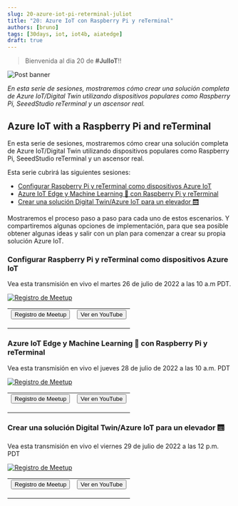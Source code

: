 ```yaml
---
slug: 20-azure-iot-pi-reterminal-juliot
title: "20: Azure IoT con Raspberry Pi y reTerminal"
authors: [bruno]
tags: [30days, iot, iot4b, aiatedge]
draft: true
---
```


<head>
  <meta name="twitter:url" content="https://julyot.dev/blog/20-azure-iot-pi-reterminal-juliot" />
  <meta name="twitter:title" content="Azure IoT con Raspberry Pi y reTerminal" />
  <meta name="twitter:description" content="Azure IoT con Raspberry Pi y reTerminal" />
  <meta name="twitter:image" content="https://julyot.dev/img/png/JulyOT-banner-20-azure-iot-pi-reterminal-juliot.png" />
  <meta name="twitter:card" content="summary_large_image" />
  <meta name="twitter:creator" content="@elbruno" />
  <meta name="twitter:site" content="@AzureAdvocates" />
  <link rel="canonical" href="https://julyot.dev/blog/20-azure-iot-pi-reterminal-juliot" />
</head>

> Bienvenida al dia 20 de **#JulIoT**!!

![Post banner](/img/png/JulyOT-banner-20-azure-iot-pi-reterminal-juliot.png)

_En esta serie de sesiones, mostraremos cómo crear una solución completa de Azure IoT/Digital Twin utilizando dispositivos populares como Raspberry Pi, SeeedStudio reTerminal y un ascensor real._

## Azure IoT with a Raspberry Pi and reTerminal

En esta serie de sesiones, mostraremos cómo crear una solución completa de Azure IoT/Digital Twin utilizando dispositivos populares como Raspberry Pi, SeeedStudio reTerminal y un ascensor real.

Esta serie cubrirá las siguientes sesiones:

- [Configurar Raspberry Pi y reTerminal como dispositivos Azure IoT](#configurar-raspberry-pi-y-reterminal-como-dispositivos-azure-iot)
- [Azure IoT Edge y Machine Learning 🧠 con Raspberry Pi y reTerminal](#azure-iot-edge-y-machine-learning-🧠-con-raspberry-pi-y-reterminal)
- [Crear una solución Digital Twin/Azure IoT para un elevador 🛗](#crear-una-solución-digital-twinazure-iot-para-un-elevador-🛗)

Mostraremos el proceso paso a paso para cada uno de estos escenarios. Y compartiremos algunas opciones de implementación, para que sea posible obtener algunas ideas y salir con un plan para comenzar a crear su propia solución Azure IoT.

### Configurar Raspberry Pi y reTerminal como dispositivos Azure IoT

Vea esta transmisión en vivo el martes 26 de julio de 2022 a las 10 a.m PDT.

[![Registro de Meetup](https://www.meetup.com/_next/image/?url=https%3A%2F%2Fsecure-content.meetupstatic.com%2Fimages%2Fclassic-events%2F504722868%2F676x380.webp&w=3840&q=75)](https://www.meetup.com/microsoft-reactor-toronto/events/286475097/)

<table>
<tr style={{border:'0px', 'background-color':'#00000000'}}>
    <td style={{border:'0px', 'text-align': 'center'}}>
        <form action="https://www.meetup.com/microsoft-reactor-toronto/events/286475097/" target="_blank">
            <input type="submit" value="Registro de Meetup" class="clean-btn button button--primary margin-left--md"/>
        </form>
    </td>
    <td style={{border:'0px', 'text-align': 'center'}}>
        <form action="https://aka.ms/Julio26JulIOT1" target="_blank">
            <input type="submit" value="Ver en YouTube" class="clean-btn button button--secondary margin-left--md"/>
        </form>
    </td>
</tr>
</table>

### Azure IoT Edge y Machine Learning 🧠 con Raspberry Pi y reTerminal

Vea esta transmisión en vivo el jueves 28 de julio de 2022 a las 10 a.m. PDT

[![Registro de Meetup](https://www.meetup.com/_next/image/?url=https%3A%2F%2Fsecure-content.meetupstatic.com%2Fimages%2Fclassic-events%2F504722908%2F676x380.webp&w=3840&q=75)](https://www.meetup.com/microsoft-reactor-toronto/events/286474956/)

<table>
<tr style={{border:'0px', 'background-color':'#00000000'}}>
    <td style={{border:'0px', 'text-align': 'center'}}>
        <form action="https://www.meetup.com/microsoft-reactor-toronto/events/286474956/" target="_blank">
            <input type="submit" value="Registro de Meetup" class="clean-btn button button--primary margin-left--md"/>
        </form>
    </td>
    <td style={{border:'0px', 'text-align': 'center'}}>
        <form action="https://aka.ms/Julio28JulIOT2" target="_blank">
            <input type="submit" value="Ver en YouTube" class="clean-btn button button--secondary margin-left--md"/>
        </form>
    </td>
</tr>
</table>

### Crear una solución Digital Twin/Azure IoT para un elevador 🛗

Vea esta transmisión en vivo el viernes 29 de julio de 2022 a las 12 p.m. PDT

[![Registro de Meetup](https://www.meetup.com/_next/image/?url=https%3A%2F%2Fsecure-content.meetupstatic.com%2Fimages%2Fclassic-events%2F504722955%2F676x380.webp&w=3840&q=75)](https://www.meetup.com/microsoft-reactor-toronto/events/286474805/)

<table>
<tr style={{border:'0px', 'background-color':'#00000000'}}>
    <td style={{border:'0px', 'text-align': 'center'}}>
        <form action="https://www.meetup.com/microsoft-reactor-toronto/events/286474805/" target="_blank">
            <input type="submit" value="Registro de Meetup" class="clean-btn button button--primary margin-left--md"/>
        </form>
    </td>
    <td style={{border:'0px', 'text-align': 'center'}}>
        <form action="https://aka.ms/Julio29JulIOT3" target="_blank">
            <input type="submit" value="Ver en YouTube" class="clean-btn button button--secondary margin-left--md"/>
        </form>
    </td>
</tr>
</table>